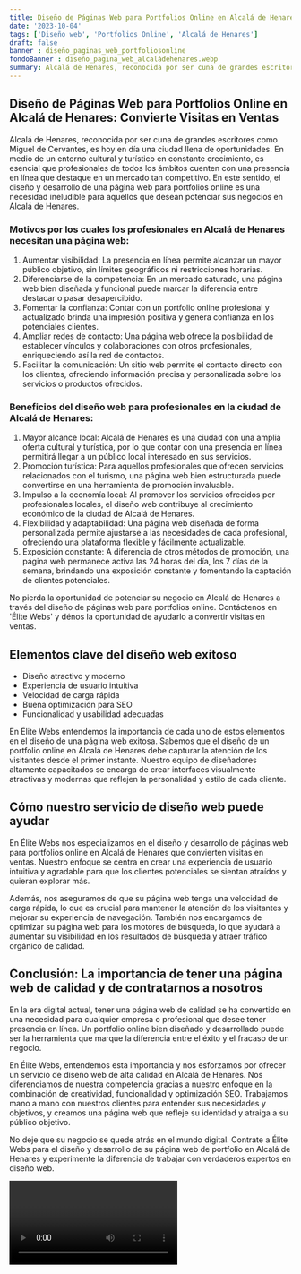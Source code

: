 ```yaml
---
title: Diseño de Páginas Web para Portfolios Online en Alcalá de Henares
date: '2023-10-04'
tags: ['Diseño web', 'Portfolios Online', 'Alcalá de Henares']
draft: false
banner : diseño_paginas_web_portfoliosonline
fondoBanner : diseño_pagina_web_alcaládehenares.webp
summary: Alcalá de Henares, reconocida por ser cuna de grandes escritores como Miguel de Cervantes, es hoy en día una ciudad llena de oportunidades. En medio de un entorno cultural y turístico en constante crecimiento, es esencial que profesionales de todos los ámbitos cuenten con una presencia en línea que destaque en un mercado tan competitivo. En este sentido, el diseño y desarrollo de una página web para portfolios online es una necesidad ineludible para aquellos que desean potenciar sus negocios en Alcalá de Henares.
---
```


## Diseño de Páginas Web para Portfolios Online en Alcalá de Henares: Convierte Visitas en Ventas

Alcalá de Henares, reconocida por ser cuna de grandes escritores como Miguel de Cervantes, es hoy en día una ciudad llena de oportunidades. En medio de un entorno cultural y turístico en constante crecimiento, es esencial que profesionales de todos los ámbitos cuenten con una presencia en línea que destaque en un mercado tan competitivo. En este sentido, el diseño y desarrollo de una página web para portfolios online es una necesidad ineludible para aquellos que desean potenciar sus negocios en Alcalá de Henares.

### Motivos por los cuales los profesionales en Alcalá de Henares necesitan una página web:

1. Aumentar visibilidad: La presencia en línea permite alcanzar un mayor público objetivo, sin límites geográficos ni restricciones horarias.
2. Diferenciarse de la competencia: En un mercado saturado, una página web bien diseñada y funcional puede marcar la diferencia entre destacar o pasar desapercibido.
3. Fomentar la confianza: Contar con un portfolio online profesional y actualizado brinda una impresión positiva y genera confianza en los potenciales clientes.
4. Ampliar redes de contacto: Una página web ofrece la posibilidad de establecer vínculos y colaboraciones con otros profesionales, enriqueciendo así la red de contactos.
5. Facilitar la comunicación: Un sitio web permite el contacto directo con los clientes, ofreciendo información precisa y personalizada sobre los servicios o productos ofrecidos.

### Beneficios del diseño web para profesionales en la ciudad de Alcalá de Henares:

1. Mayor alcance local: Alcalá de Henares es una ciudad con una amplia oferta cultural y turística, por lo que contar con una presencia en línea permitirá llegar a un público local interesado en sus servicios.
2. Promoción turística: Para aquellos profesionales que ofrecen servicios relacionados con el turismo, una página web bien estructurada puede convertirse en una herramienta de promoción invaluable.
3. Impulso a la economía local: Al promover los servicios ofrecidos por profesionales locales, el diseño web contribuye al crecimiento económico de la ciudad de Alcalá de Henares.
4. Flexibilidad y adaptabilidad: Una página web diseñada de forma personalizada permite ajustarse a las necesidades de cada profesional, ofreciendo una plataforma flexible y fácilmente actualizable.
5. Exposición constante: A diferencia de otros métodos de promoción, una página web permanece activa las 24 horas del día, los 7 días de la semana, brindando una exposición constante y fomentando la captación de clientes potenciales.

No pierda la oportunidad de potenciar su negocio en Alcalá de Henares a través del diseño de páginas web para portfolios online. Contáctenos en 'Élite Webs' y dénos la oportunidad de ayudarlo a convertir visitas en ventas.

<GifSeo />

<Cta />

## Elementos clave del diseño web exitoso

- Diseño atractivo y moderno
- Experiencia de usuario intuitiva
- Velocidad de carga rápida
- Buena optimización para SEO
- Funcionalidad y usabilidad adecuadas

En Élite Webs entendemos la importancia de cada uno de estos elementos en el diseño de una página web exitosa. Sabemos que el diseño de un portfolio online en Alcalá de Henares debe capturar la atención de los visitantes desde el primer instante. Nuestro equipo de diseñadores altamente capacitados se encarga de crear interfaces visualmente atractivas y modernas que reflejen la personalidad y estilo de cada cliente.

## Cómo nuestro servicio de diseño web puede ayudar

En Élite Webs nos especializamos en el diseño y desarrollo de páginas web para portfolios online en Alcalá de Henares que convierten visitas en ventas. Nuestro enfoque se centra en crear una experiencia de usuario intuitiva y agradable para que los clientes potenciales se sientan atraídos y quieran explorar más.

Además, nos aseguramos de que su página web tenga una velocidad de carga rápida, lo que es crucial para mantener la atención de los visitantes y mejorar su experiencia de navegación. También nos encargamos de optimizar su página web para los motores de búsqueda, lo que ayudará a aumentar su visibilidad en los resultados de búsqueda y atraer tráfico orgánico de calidad.

## Conclusión: La importancia de tener una página web de calidad y de contratarnos a nosotros

En la era digital actual, tener una página web de calidad se ha convertido en una necesidad para cualquier empresa o profesional que desee tener presencia en línea. Un portfolio online bien diseñado y desarrollado puede ser la herramienta que marque la diferencia entre el éxito y el fracaso de un negocio.

En Élite Webs, entendemos esta importancia y nos esforzamos por ofrecer un servicio de diseño web de alta calidad en Alcalá de Henares. Nos diferenciamos de nuestra competencia gracias a nuestro enfoque en la combinación de creatividad, funcionalidad y optimización SEO. Trabajamos mano a mano con nuestros clientes para entender sus necesidades y objetivos, y creamos una página web que refleje su identidad y atraiga a su público objetivo.

No deje que su negocio se quede atrás en el mundo digital. Contrate a Élite Webs para el diseño y desarrollo de su página web de portfolio en Alcalá de Henares y experimente la diferencia de trabajar con verdaderos expertos en diseño web.

<Video />

<CtaBot job='Portfolios Online' city='Alcalá de Henares'/>

<Gmaps query='Alcalá de Henares+españa+maps' />